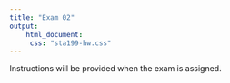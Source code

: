 ```yaml
---
title: "Exam 02"
output: 
    html_document: 
     css: "sta199-hw.css"
---
```


Instructions will be provided when the exam is assigned.